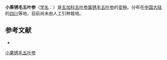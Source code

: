 {{Infraspeciesbox
| name = 小果锈毛五叶参
| status = 
| status_system = 
| image = 
| species link = 锈毛五叶参
| genus = Pentapanax
| species = henryi
| varietas = fangii
| authority = 
}}

'''小果锈毛五叶参'''（[[学名|学名]]：{{lang|la|''Pentapanax henryi'' var. ''fangii''}}）是[[五加科|五加科]][[五叶参属|五叶参属]][[锈毛五叶参|锈毛五叶参]]的[[变种|变种]]。分布在[[中国大陆|中国大陆]]的[[四川|四川]]等地，目前尚未由人工引种栽培。

== 参考文献 ==
<div class="references-small">
* {{cite web| url =http://www.bioinfo.cn/db05/KmzwSpecies.php?action=view&id=29727| title =小果锈毛五叶参（变种）| work =《中国高等植物数据库全库》| publisher =中国科学院微生物研究所| author =昆明植物研究所| accessdate =2009-02-26| deadurl =yes| archiveurl =https://web.archive.org/web/20160305071530/http://www.bioinfo.cn/db05/KmzwSpecies.php?action=view&id=29727| archivedate =2016-03-05}}
</div>
{{Taxonbar|from=Q10959260}}

[[Category:五叶参属|小果锈毛五叶参]]


{{Apiales-stub}}